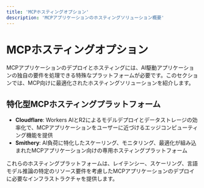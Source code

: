 ```yaml
---
title: 'MCPホスティングオプション'
description: 'MCPアプリケーションのホスティングソリューション概要'
---
```


# MCPホスティングオプション

MCPアプリケーションのデプロイとホスティングには、AI駆動アプリケーションの独自の要件を処理できる特殊なプラットフォームが必要です。このセクションでは、MCP向けに最適化されたホスティングソリューションを紹介します。

## 特化型MCPホスティングプラットフォーム

- **Cloudflare**: Workers AIとR2によるモデルデプロイとデータストレージの効率化で、MCPアプリケーションをユーザーに近づけるエッジコンピューティング機能を提供
- **Smithery**: AI負荷に特化したスケーリング、モニタリング、最適化が組み込まれたMCPアプリケーション向けの専用ホスティングプラットフォーム

これらのホスティングプラットフォームは、レイテンシー、スケーリング、言語モデル推論の特定のリソース要件を考慮したMCPアプリケーションのデプロイに必要なインフラストラクチャを提供します。 